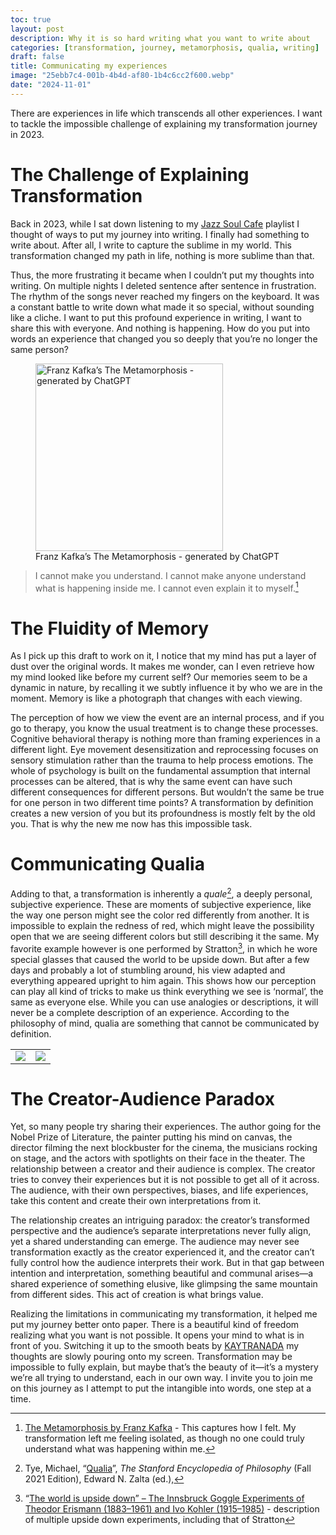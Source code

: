 ```yaml
---
toc: true
layout: post
description: Why it is so hard writing what you want to write about
categories: [transformation, journey, metamorphosis, qualia, writing]
draft: false
title: Communicating my experiences
image: "25ebb7c4-001b-4b4d-af80-1b4c6cc2f600.webp"
date: "2024-11-01"
---
```


There are experiences in life which transcends all other experiences. I want to tackle the impossible challenge of explaining my transformation journey in 2023. 

# The Challenge of Explaining Transformation
Back in 2023, while I sat down listening to my [Jazz Soul Cafe](https://music.apple.com/us/playlist/jazz-soul-caf%C3%A9/pl.dcc30348803d4d2ab81642c87d933e90) playlist I thought of ways to put my journey into writing. I finally had something to write about. After all, I write to capture the sublime in my world. This transformation changed my path in life, nothing is more sublime than that. 

Thus, the more frustrating it became when I couldn't put my thoughts into writing. On multiple nights I deleted sentence after sentence in frustration. The rhythm of the songs never reached my fingers on the keyboard. It was a constant battle to write down what made it so special, without sounding like a cliche. I want to put this profound experience in writing, I want to share this with everyone. And nothing is happening. How do you put into words an experience that changed you so deeply that you’re no longer the same person?

![Franz Kafka’s The Metamorphosis - generated by ChatGPT](25ebb7c4-001b-4b4d-af80-1b4c6cc2f600.webp){height=300}

> I cannot make you understand. I cannot make anyone understand what is happening inside me. I cannot even explain it to myself.[^1]

[^1]: [The Metamorphosis by Franz Kafka](https://www.kafka-online.info/the-metamorphosis.html) - This captures how I felt. My transformation left me feeling isolated, as though no one could truly understand what was happening within me.

# The Fluidity of Memory
As I pick up this draft to work on it, I notice that my mind has put a layer of dust over the original words. It makes me wonder, can I even retrieve how my mind looked like before my current self? Our memories seem to be a dynamic in nature, by recalling it we subtly influence it by who we are in the moment. Memory is like a photograph that changes with each viewing.

The perception of how we view the event are an internal process, and if you go to therapy, you know the usual treatment is to change these processes. Cognitive behavioral therapy is nothing more than framing experiences in a different light. Eye movement desensitization and reprocessing focuses on sensory stimulation rather than the trauma to help process emotions. The whole of psychology is built on the fundamental assumption that internal processes can be altered, that is why the same event can have such different consequences for different persons. But wouldn't the same be true for one person in two different time points? A transformation by definition creates a new version of you but its profoundness is mostly felt by the old you. That is why the new me now has this impossible task.

# Communicating Qualia
Adding to that, a transformation is inherently a *quale*[^2], a deeply personal, subjective experience. These are moments of subjective experience, like the way one person might see the color red differently from another. It is impossible to explain the redness of red, which might leave the possibility open that we are seeing different colors but still describing it the same. My favorite example however is one performed by Stratton[^3], in which he wore special glasses that caused the world to be upside down. But after a few days and probably a lot of stumbling around, his view adapted and everything appeared upright to him again. This shows how our perception can play all kind of tricks to make us think everything we see is 'normal', the same as everyone else. While you can use analogies or descriptions, it will never be a complete description of an experience. According to the philosophy of mind, qualia are something that cannot be communicated by definition.

[^2]: Tye, Michael, "[Qualia](https://plato.stanford.edu/entries/qualia/)", *The Stanford Encyclopedia of Philosophy* (Fall 2021 Edition), Edward N. Zalta (ed.),
    	

[^3]: “[The world is upside down” – The Innsbruck Goggle Experiments of Theodor Erismann (1883–1961) and Ivo Kohler (1915–1985)](https://www.sciencedirect.com/science/article/abs/pii/S0010945217301314) - description of multiple upside down experiments, including that of Stratton

|                |                |
|----------------|----------------|
| ![](Inverted_qualia_of_colour_strawberry.jpg) | ![](Inverting_mirrors.jpg) |

# The Creator-Audience Paradox
Yet, so many people try sharing their experiences. The author going for the Nobel Prize of Literature, the painter putting his mind on canvas, the director filming the next blockbuster for the cinema, the musicians rocking on stage, and the actors with spotlights on their face in the theater. The relationship between a creator and their audience is complex. The creator tries to convey their experiences but it is not possible to get all of it across. The audience, with their own perspectives, biases, and life experiences, take this content and create their own interpretations from it. 

The relationship creates an intriguing paradox: the creator’s transformed perspective and the audience’s separate interpretations never fully align, yet a shared understanding can emerge. The audience may never see transformation exactly as the creator experienced it, and the creator can’t fully control how the audience interprets their work. But in that gap between intention and interpretation, something beautiful and communal arises—a shared experience of something elusive, like glimpsing the same mountain from different sides. This act of creation is what brings value.

Realizing the limitations in communicating my transformation, it helped me put my journey better onto paper. There is a beautiful kind of freedom realizing what you want is not possible. It opens your mind to what is in front of you. Switching it up to the smooth beats by [KAYTRANADA](https://www.youtube.com/watch?v=jGK3YVmGZ3Y) my thoughts are slowly pouring onto my screen. Transformation may be impossible to fully explain, but maybe that’s the beauty of it—it’s a mystery we’re all trying to understand, each in our own way. I invite you to join me on this journey as I attempt to put the intangible into words, one step at a time.

<!-- TODO: Read Kafka's Metamorphosis -->

<!-- > When you are at a crossroads, how do you choose where to go? -->